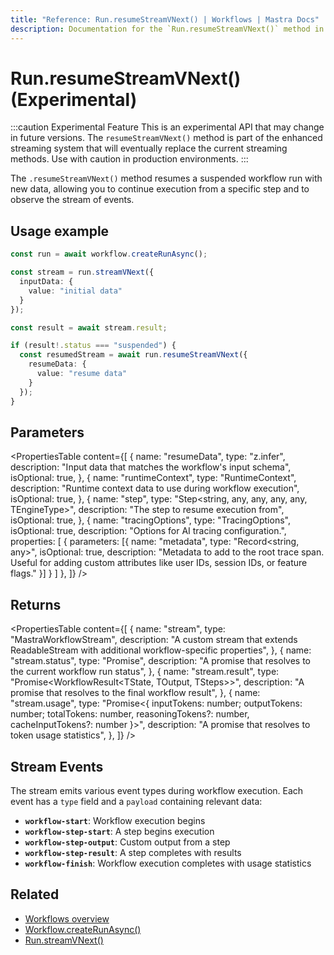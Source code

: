 ```yaml
---
title: "Reference: Run.resumeStreamVNext() | Workflows | Mastra Docs"
description: Documentation for the `Run.resumeStreamVNext()` method in workflows, which enables real-time resumption and streaming of suspended workflow runs.
---
```


# Run.resumeStreamVNext() (Experimental)

:::caution Experimental Feature
This is an experimental API that may change in future versions. The `resumeStreamVNext()` method is part of the enhanced streaming system that will eventually replace the current streaming methods. Use with caution in production environments.
:::

The `.resumeStreamVNext()` method resumes a suspended workflow run with new data, allowing you to continue execution from a specific step and to observe the stream of events.

## Usage example

```typescript showLineNumbers copy
const run = await workflow.createRunAsync();

const stream = run.streamVNext({
  inputData: {
    value: "initial data"
  }
});

const result = await stream.result;

if (result!.status === "suspended") {
  const resumedStream = await run.resumeStreamVNext({
    resumeData: {
      value: "resume data"
    }
  });
}
```

## Parameters

<PropertiesTable
  content={[
    {
      name: "resumeData",
      type: "z.infer<TInput>",
      description: "Input data that matches the workflow's input schema",
      isOptional: true,
    },
    {
      name: "runtimeContext",
      type: "RuntimeContext",
      description: "Runtime context data to use during workflow execution",
      isOptional: true,
    },
    {
      name: "step",
      type: "Step<string, any, any, any, any, TEngineType>",
      description: "The step to resume execution from",
      isOptional: true,
    },
    {
      name: "tracingOptions",
      type: "TracingOptions",
      isOptional: true,
      description: "Options for AI tracing configuration.",
      properties: [
        {
          parameters: [{
            name: "metadata",
            type: "Record<string, any>",
            isOptional: true,
            description: "Metadata to add to the root trace span. Useful for adding custom attributes like user IDs, session IDs, or feature flags."
          }]
        }
      ]
    },
  ]}
/>

## Returns

<PropertiesTable
  content={[
    {
      name: "stream",
      type: "MastraWorkflowStream<ChunkType>",
      description: "A custom stream that extends ReadableStream<ChunkType> with additional workflow-specific properties",
    },
    {
      name: "stream.status",
      type: "Promise<RunStatus>",
      description: "A promise that resolves to the current workflow run status",
    },
    {
      name: "stream.result",
      type: "Promise<WorkflowResult<TState, TOutput, TSteps>>",
      description: "A promise that resolves to the final workflow result",
    },
    {
      name: "stream.usage",
      type: "Promise<{ inputTokens: number; outputTokens: number; totalTokens: number, reasoningTokens?: number, cacheInputTokens?: number }>",
      description: "A promise that resolves to token usage statistics",
    },
  ]}
/>

## Stream Events

The stream emits various event types during workflow execution. Each event has a `type` field and a `payload` containing relevant data:

- **`workflow-start`**: Workflow execution begins
- **`workflow-step-start`**: A step begins execution
- **`workflow-step-output`**: Custom output from a step
- **`workflow-step-result`**: A step completes with results
- **`workflow-finish`**: Workflow execution completes with usage statistics

## Related

- [Workflows overview](../../../docs/workflows/overview.mdx#run-workflow)
- [Workflow.createRunAsync()](../../../reference/workflows/workflow-methods/create-run.mdx)
- [Run.streamVNext()](./streamVNext.mdx)
